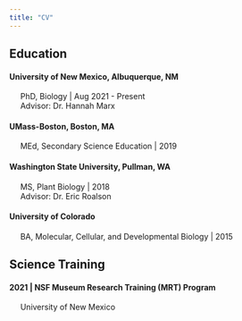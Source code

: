 ```yaml
---
title: "CV"
---
```


## Education
#### University of New Mexico, Albuquerque, NM  
|      PhD, Biology  |  Aug 2021 - Present  
|      Advisor: Dr. Hannah Marx  
   
#### UMass-Boston, Boston, MA 
|      MEd, Secondary Science Education |  2019 

#### Washington State University, Pullman, WA 
|      MS, Plant Biology |  2018
|      Advisor: Dr. Eric Roalson

#### University of Colorado 
|      BA, Molecular, Cellular, and Developmental Biology | 2015

## Science Training
#### 2021 |      NSF Museum Research Training (MRT) Program
|      University of New Mexico





